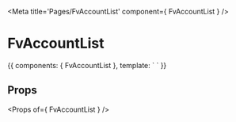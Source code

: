 
<Meta title='Pages/FvAccountList' component={ FvAccountList } />

# FvAccountList

<Canvas>
<Story name='Common' height='150px'>{{
  components: { FvAccountList },
  template: `<FvAccountList>
  </FvAccountList>`
}}</Story>
</Canvas>

## Props

<Props of={ FvAccountList } />
